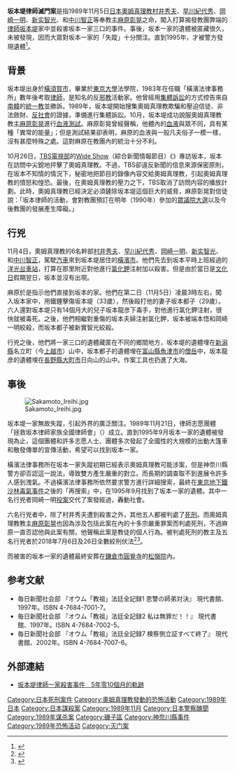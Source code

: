 
{{Infobox terrorist attack
|title = 坂本堤律師滅門案
|image = 
|caption = 
|location = {{JAP}}[[神奈川縣|神奈川縣]][[橫濱市|橫濱市]][[磯子區|磯子區]]
|target = [[坂本堤|坂本堤]]律師一家
|date = 1989年11月5日
|time = 凌晨03:00左右
|timezone = [[UTC+9|UTC+9]]
|type = 入室殺人（毒物注射、絞殺）
|fatalities = 3
|injuries = 
|perps = [[奧姆真理教|奧姆真理教]]
|motive = 坂本堤打算揭發奧姆真理教是[[邪教|邪教]]
}}
{{Japanese
| japanese = 坂本堤弁護士一家殺害事件
| kana = さかもとつつみべんごしいっかさつがいじけん
| romaji = Sakamoto Tsutsumi Bengoshi Ikka Satsugai Jiken
|}}
'''坂本堤律師滅門案'''是指1989年11月5日[[日本|日本]][[奧姆真理教|奧姆真理教]][[村井秀夫|村井秀夫]]、[[早川紀代秀|早川紀代秀]]、[[岡崎一明|岡崎一明]]、[[新实智光|新实智光]]、{{link-ja|端本悟}}和[[中川智正|中川智正]]等奉教主[[麻原彰晃|麻原彰晃]]之命，闖入打算揭發教團弊端的[[律師|律師]][[坂本堤|坂本堤]]家中並殺害坂本一家三口的事件。事後，坂本一家的遺體被匿藏很久，未被發現，因而大眾對坂本一家的「失蹤」十分關注。直到1995年，才被警方發現遺體<ref name="自">{{cite journal|title=自稱王轉世 麻原彰晃創邪教奪29命|url=https://www.msn.com/zh-tw/news/world/%E8%87%AA%E7%A8%B1%E7%8E%8B%E8%BD%89%E4%B8%96-%E9%BA%BB%E5%8E%9F%E5%BD%B0%E6%99%83%E5%89%B5%E9%82%AA%E6%95%99%E5%A5%AA29%E5%91%BD/ar-AAzE66p|3=|journal=|author=|access-date=2019-06-08|archive-url=https://web.archive.org/web/20190608064853/https://www.msn.com/zh-tw/news/world/%25E8%2587%25AA%25E7%25A8%25B1%25E7%258E%258B%25E8%25BD%2589%25E4%25B8%2596-%25E9%25BA%25BB%25E5%258E%259F%25E5%25BD%25B0%25E6%2599%2583%25E5%2589%25B5%25E9%2582%25AA%25E6%2595%2599%25E5%25A5%25AA29%25E5%2591%25BD/ar-AAzE66p|archive-date=2019-06-08|dead-url=yes}}</ref>。

== 背景 ==
{{see|TBS錄影帶問題}}

坂本堤出身於[[橫須賀市|橫須賀市]]，畢業於[[東京大學|東京大學]]法學院，1983年在任職「橫濱法律事務所」數年後考取[[律師|律師]]，是知名的反[[邪教|邪教]]活動家。他曾經用[[集體訴訟|集體訴訟]]的方式控告來自[[南韓|南韓]]的[[統一教|統一教]]並勝訴。1989年，坂本堤開始搜集奧姆真理教欺騙和壓迫信徒、非法斂財、[[反社會|反社會]]的證據，準備進行集體訴訟。10月，坂本堤成功說服奧姆真理教教主[[麻原彰晃|麻原彰晃]]進行[[血液測試|血液測試]]。麻原彰晃曾經聲稱，他體內的[[血液|血液]]與眾不同，具有某種「異常的能量」；但是測試結果卻表明，麻原的血液與一般凡夫俗子一模一樣，沒有甚麼特殊之處。這對麻原在教團內的統治十分不利。

10月26日，[[TBS電視台|TBS電視部]]的[[Wide_Show|Wide Show]]（綜合新聞情報節目）《{{link-ja|約會在三點|3時にあいましょう}}》專訪坂本，坂本在訪問中尖銳地抨擊了奧姆真理教。不過，TBS卻違反新聞的信息來源保密原則，在坂本不知情的情況下，秘密地把節目的錄像內容交給奧姆真理教，引起奧姆真理教的憤怒和惶恐。最後，在奧姆真理教的壓力之下，TBS取消了訪問内容的播放計劃。此時，奧姆真理教已經決定必須鏟除坂本堤這個巨大的威脅，麻原彰晃對信徒說：「坂本律師的活動，會對教團預訂在明年（1990年）參加的[[第39屆日本眾議院議員總選舉|眾議院大選]]以及今後教團的發展產生障礙。」

== 行兇 ==
11月4日，奧姆真理教的6名幹部[[村井秀夫|村井秀夫]]、[[早川紀代秀|早川紀代秀]]、[[岡崎一明|岡崎一明]]、[[新实智光|新实智光]]、{{link-ja|端本悟}}和[[中川智正|中川智正]]，駕駛[[汽車|汽車]]來到坂本堤居住的[[橫濱市|橫濱市]]。他們先去到坂本平時上班經過的[[洋光台車站|洋光台車站]]，打算在那里附近對他進行[[氯化鉀|氯化鉀]]注射加以殺害。但是由於當日是[[文化日|文化日]]假期翌日，坂本並沒有出現。

麻原於是指示他們直接到坂本的家。他們在第二日（11月5日）凌晨3時左右，闖入坂本家中，用鐵錘擊傷坂本堤（33歲），然後毆打他的妻子坂本都子（29歲）。六人還對坂本堤只有14個月大的兒子坂本龍彦下毒手，對他進行氯化鉀注射，很快就被毒死。之後，他們相繼對重傷的坂本夫婦注射氯化鉀，坂本被端本悟和岡崎一明絞殺，而坂本都子被新實智光絞殺。

行兇之後，他們將一家三口的遺體藏匿在不同的鄉間地方，坂本堤的遺體埋在[[新潟縣|新潟縣]]名立町（今[[上越市|上越市]]）山中，坂本都子的遺體埋在[[富山縣|富山縣]][[魚津市|魚津市]]的[[僧岳|僧岳]]中，坂本龍彦的遺體埋在[[長野縣|長野縣]][[大町市|大町市]]日向山的山中。作案工具也扔進了大海。

== 事後 ==
[[File:Sakamoto_Ireihi.jpg|thumb]]

坂本堤一家無故失蹤，引起外界的廣泛關注。1989年11月21日，律師志愿團體「拯救坂本律師家族全國律師會」（{{lang|ja|坂本弁護士と家族を救う全国弁護士の会}}）成立。直到1995年9月坂本一家的遺體被發現為止，這個團體和許多志愿人士、團體多次發起了全國性的大規模的出動大篷車和散發傳單的宣傳活動，希望可以找到坂本一家。

橫濱法律事務所在坂本一家失蹤初期已經表示奧姆真理教可能涉案，但是神奈川縣警方卻否認這一說法，導致雙方產生嚴重的對立。而長期的調查取不到進展令許多人感到洩氣。不過橫濱法律事務所依然要求警方進行詳細搜索，最終在[[東京地下鐵沙林毒氣事件|東京地下鐵沙林毒氣事件]]之後的「再搜索」中，在1995年9月找到了坂本一家的遺體。其中一名行兇者岡崎一明[[投案|投案]]交代了案發經過，轟動社會。

六名行兇者中，除了村井秀夫遭到殺害之外，其他五人都被判處了[[死刑|死刑]]。而奧姆真理教教主[[麻原彰晃|麻原彰晃]]也因為涉及包括此案在內的十多宗嚴重罪案而判處死刑，不過麻原一直否認他與此案有關，他聲稱此案是教徒的個人行為。被判處死刑的教主及五名行兇者於2018年7月6日及26日全數絞刑伏法<ref>{{cite web|url=https://www3.nhk.or.jp/news/html/20180726/k10011549511000.html?utm_int=news_contents_news-main_001|title=オウム真理教の６人に死刑執行 13人全員に執行 - NHKニュース|first=|last=日本放送協会|publisher=|access-date=2018-08-25|archive-url=https://web.archive.org/web/20180726071924/https://www3.nhk.or.jp/news/html/20180726/k10011549511000.html?utm_int=news_contents_news-main_001|archive-date=2018-07-26|dead-url=yes}}</ref><ref>{{Cite news|url=https://www3.nhk.or.jp/news/html/20180706/k10011513621000.html|script-title=ja:オウム真理教 松本智津夫死刑囚に死刑執行|author=|last=日本放送協会|date=|work=|newspaper=NHKニュース|accessdate=2018-07-06|language=ja|title=存档副本|archive-url=https://web.archive.org/web/20180705235753/https://www3.nhk.or.jp/news/html/20180706/k10011513621000.html|archive-date=2018-07-05|dead-url=yes}}</ref>。

而被害的坂本一家的遺體最終安葬在[[鎌倉市|鎌倉市]][[圓覺寺_(鎌倉市)|圓覺寺]]的[[松嶺院|松嶺院]]內。

==参考文献==
{{reflist}}
*毎日新聞社会部 『オウム「教祖」法廷全記録1 恩讐の師弟対決』 現代書館、1997年。ISBN 4-7684-7001-7。
*毎日新聞社会部 『オウム「教祖」法廷全記録2 私は無罪だ！！』 現代書館、1997年。ISBN 4-7684-7002-5。
*毎日新聞社会部 『オウム「教祖」法廷全記録7 検察側立証すべて終了』 現代書館、2002年。ISBN 4-7684-7007-6。

== 外部連結 ==
* [http://www.mars.dti.ne.jp/~takizawa/ 坂本堤律師一家殺害事件　5年零10個月的軌跡]{{Wayback|url=http://www.mars.dti.ne.jp/~takizawa/ |date=20090415092549 }}

{{奥姆真理教}}
{{Authority control}}
{{DEFAULTSORT:Sakamoto坂本堤律師一家殺害事件}}
[[Category:日本死刑案件|Category:日本死刑案件]]
[[Category:奧姆真理教發動的恐怖活動|Category:奧姆真理教發動的恐怖活動]]
[[Category:1989年日本|Category:1989年日本]]
[[Category:日本謀殺案|Category:日本謀殺案]]
[[Category:1989年11月|Category:1989年11月]]
[[Category:日本警察醜聞|Category:日本警察醜聞]]
[[Category:1989年谋杀案|Category:1989年谋杀案]]
[[Category:磯子區|Category:磯子區]]
[[Category:神奈川縣事件|Category:神奈川縣事件]]
[[Category:1989年恐怖活动|Category:1989年恐怖活动]]
[[Category:灭门案|Category:灭门案]]